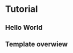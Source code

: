 
= Tutorial =

== Hello World ==

{{include document=tutorial/hello.wiki/}}

== Template overwiew ==

{{include document=tutorial/time.wiki/}}
